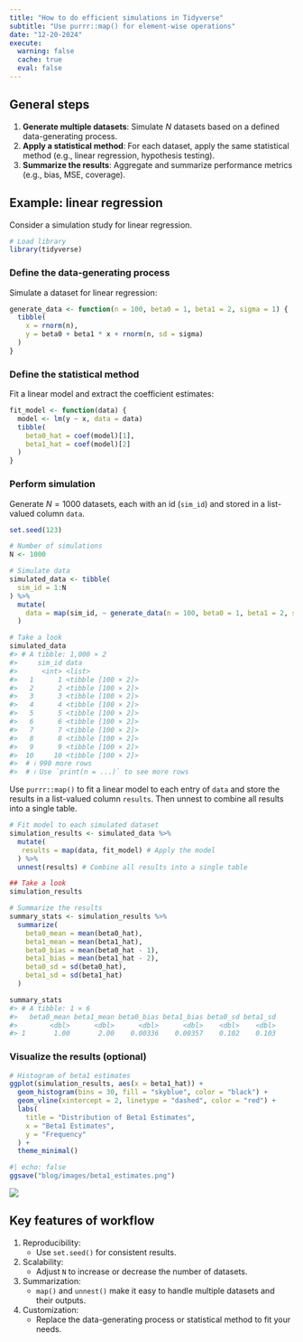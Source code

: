 ```yaml
---
title: "How to do efficient simulations in Tidyverse"
subtitle: "Use purrr::map() for element-wise operations"
date: "12-20-2024"
execute:
  warning: false
  cache: true
  eval: false
---
```


## General steps

1.  **Generate multiple datasets**: Simulate $N$ datasets based on a defined data-generating process.
2.  **Apply a statistical method**: For each dataset, apply the same statistical method (e.g., linear regression, hypothesis testing).
3.  **Summarize the results**: Aggregate and summarize performance metrics (e.g., bias, MSE, coverage).

## Example: linear regression

Consider a simulation study for linear regression.

```r
# Load library
library(tidyverse)
```

### Define the data-generating process

Simulate a dataset for linear regression:

```r
generate_data <- function(n = 100, beta0 = 1, beta1 = 2, sigma = 1) {
  tibble(
    x = rnorm(n),
    y = beta0 + beta1 * x + rnorm(n, sd = sigma)
  )
}
```

### Define the statistical method

Fit a linear model and extract the coefficient estimates:

```r
fit_model <- function(data) {
  model <- lm(y ~ x, data = data)
  tibble(
    beta0_hat = coef(model)[1],
    beta1_hat = coef(model)[2]
  )
}
```

### Perform simulation

Generate $N = 1000$ datasets, each with an id (`sim_id`) and stored in a list-valued column `data`.

```r
set.seed(123)

# Number of simulations
N <- 1000

# Simulate data
simulated_data <- tibble(
  sim_id = 1:N
) %>%
  mutate(
    data = map(sim_id, ~ generate_data(n = 100, beta0 = 1, beta1 = 2, sigma = 1)) # Generate datasets
  )

# Take a look
simulated_data
#> # A tibble: 1,000 × 2
#>     sim_id data              
#>      <int> <list>            
#>   1      1 <tibble [100 × 2]>
#>   2      2 <tibble [100 × 2]>
#>   3      3 <tibble [100 × 2]>
#>   4      4 <tibble [100 × 2]>
#>   5      5 <tibble [100 × 2]>
#>   6      6 <tibble [100 × 2]>
#>   7      7 <tibble [100 × 2]>
#>   8      8 <tibble [100 × 2]>
#>   9      9 <tibble [100 × 2]>
#>  10     10 <tibble [100 × 2]>
#>  # ℹ 990 more rows
#>  # ℹ Use `print(n = ...)` to see more rows
```

Use `purrr::map()` to fit a linear model to each entry of `data` and store the results in a list-valued column `results`. Then unnest to combine all results into a single table.

```r
# Fit model to each simulated dataset
simulation_results <- simulated_data %>%
  mutate(
   results = map(data, fit_model) # Apply the model
  ) %>%
  unnest(results) # Combine all results into a single table

## Take a look
simulation_results

# Summarize the results
summary_stats <- simulation_results %>%
  summarize(
    beta0_mean = mean(beta0_hat),
    beta1_mean = mean(beta1_hat),
    beta0_bias = mean(beta0_hat - 1),
    beta1_bias = mean(beta1_hat - 2),
    beta0_sd = sd(beta0_hat),
    beta1_sd = sd(beta1_hat)
  )

summary_stats
#> # A tibble: 1 × 6
#>   beta0_mean beta1_mean beta0_bias beta1_bias beta0_sd beta1_sd
#>        <dbl>      <dbl>      <dbl>      <dbl>    <dbl>    <dbl>
#> 1       1.00       2.00    0.00336    0.00357    0.102    0.103
```

### Visualize the results (optional)

```r
# Histogram of beta1 estimates
ggplot(simulation_results, aes(x = beta1_hat)) +
  geom_histogram(bins = 30, fill = "skyblue", color = "black") +
  geom_vline(xintercept = 2, linetype = "dashed", color = "red") +
  labs(
    title = "Distribution of Beta1 Estimates",
    x = "Beta1 Estimates",
    y = "Frequency"
  ) +
  theme_minimal()


```

```r
#| echo: false
ggsave("blog/images/beta1_estimates.png")
```

![](images/beta1_estimates.png)

<!-- Insert the image -->

## Key features of workflow

1.  Reproducibility:
    -   Use `set.seed()` for consistent results.
2.  Scalability:
    -   Adjust `N` to increase or decrease the number of datasets.
3.  Summarization:
    -   `map()` and `unnest()` make it easy to handle multiple datasets and their outputs.
4.  Customization:
    -   Replace the data-generating process or statistical method to fit your needs.
